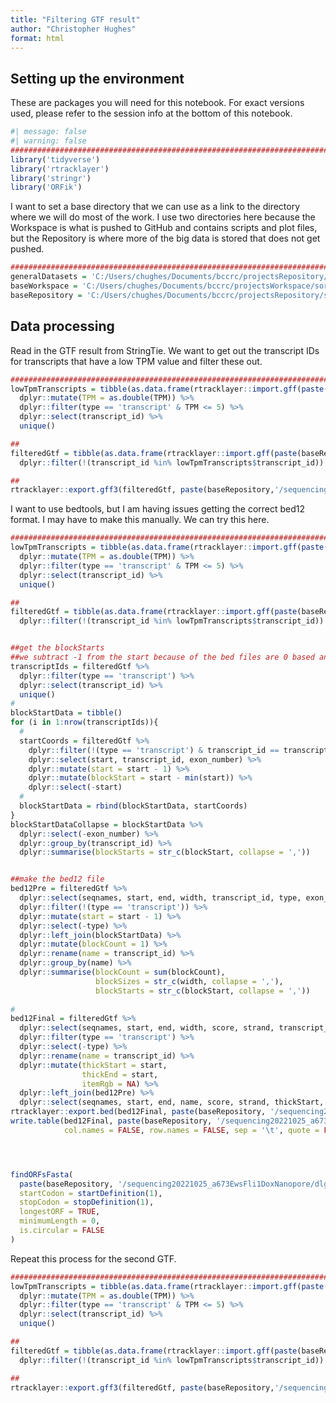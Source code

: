 ```yaml
---
title: "Filtering GTF result"
author: "Christopher Hughes"
format: html
---
```


## Setting up the environment

These are packages you will need for this notebook. For exact versions used, please refer to the session info at the bottom of this notebook.

```r
#| message: false
#| warning: false
##########################################################################################
library('tidyverse')
library('rtracklayer')
library('stringr')
library('ORFik')
```

I want to set a base directory that we can use as a link to the directory where we will do most of the work. I use two directories here because the Workspace is what is pushed to GitHub and contains scripts and plot files, but the Repository is where more of the big data is stored that does not get pushed.

```r
##########################################################################################
generalDatasets = 'C:/Users/chughes/Documents/bccrc/projectsRepository/generalDatasets'
baseWorkspace = 'C:/Users/chughes/Documents/bccrc/projectsWorkspace/sorensenLab/relatedToDlg2'
baseRepository = 'C:/Users/chughes/Documents/bccrc/projectsRepository/sorensenLab/relatedToDlg2'
```

## Data processing

Read in the GTF result from StringTie. We want to get out the transcript IDs for transcripts that have a low TPM value and filter these out.

```r
##########################################################################################
lowTpmTranscripts = tibble(as.data.frame(rtracklayer::import.gff(paste(baseRepository,'/sequencing20221025_a673EwsFli1DoxNanopore/noDox.transcripts.gtf', sep = '')))) %>%
  dplyr::mutate(TPM = as.double(TPM)) %>%
  dplyr::filter(type == 'transcript' & TPM <= 5) %>%
  dplyr::select(transcript_id) %>%
  unique()

##
filteredGtf = tibble(as.data.frame(rtracklayer::import.gff(paste(baseRepository,'/sequencing20221025_a673EwsFli1DoxNanopore/noDox.transcripts.gtf', sep = '')))) %>%
  dplyr::filter(!(transcript_id %in% lowTpmTranscripts$transcript_id))

##
rtracklayer::export.gff3(filteredGtf, paste(baseRepository,'/sequencing20221025_a673EwsFli1DoxNanopore/noDox.transcripts.filtered.gff', sep = ''))
```

I want to use bedtools, but I am having issues getting the correct bed12 format. I may have to make this manually. We can try this here.

```r
##########################################################################################
lowTpmTranscripts = tibble(as.data.frame(rtracklayer::import.gff(paste(baseRepository,'/sequencing20221025_a673EwsFli1DoxNanopore/noDox.transcripts.gtf', sep = '')))) %>%
  dplyr::mutate(TPM = as.double(TPM)) %>%
  dplyr::filter(type == 'transcript' & TPM <= 5) %>%
  dplyr::select(transcript_id) %>%
  unique()

##
filteredGtf = tibble(as.data.frame(rtracklayer::import.gff(paste(baseRepository,'/sequencing20221025_a673EwsFli1DoxNanopore/noDox.transcripts.gtf', sep = '')))) %>%
  dplyr::filter(!(transcript_id %in% lowTpmTranscripts$transcript_id))


##get the blockStarts
##we subtract -1 from the start because of the bed files are 0 based and GTF are 1 based
transcriptIds = filteredGtf %>%
  dplyr::filter(type == 'transcript') %>%
  dplyr::select(transcript_id) %>%
  unique()
#
blockStartData = tibble()
for (i in 1:nrow(transcriptIds)){
  #
  startCoords = filteredGtf %>%
    dplyr::filter(!(type == 'transcript') & transcript_id == transcriptIds$transcript_id[i]) %>%
    dplyr::select(start, transcript_id, exon_number) %>%
    dplyr::mutate(start = start - 1) %>%
    dplyr::mutate(blockStart = start - min(start)) %>%
    dplyr::select(-start)
  #
  blockStartData = rbind(blockStartData, startCoords)
}
blockStartDataCollapse = blockStartData %>%
  dplyr::select(-exon_number) %>%
  dplyr::group_by(transcript_id) %>%
  dplyr::summarise(blockStarts = str_c(blockStart, collapse = ','))


##make the bed12 file
bed12Pre = filteredGtf %>%
  dplyr::select(seqnames, start, end, width, transcript_id, type, exon_number) %>%
  dplyr::filter(!(type == 'transcript')) %>%
  dplyr::mutate(start = start - 1) %>%
  dplyr::select(-type) %>%
  dplyr::left_join(blockStartData) %>%
  dplyr::mutate(blockCount = 1) %>%
  dplyr::rename(name = transcript_id) %>%
  dplyr::group_by(name) %>%
  dplyr::summarise(blockCount = sum(blockCount),
                   blockSizes = str_c(width, collapse = ','),
                   blockStarts = str_c(blockStart, collapse = ','))
  
#
bed12Final = filteredGtf %>%
  dplyr::select(seqnames, start, end, width, score, strand, transcript_id, type) %>%
  dplyr::filter(type == 'transcript') %>%
  dplyr::select(-type) %>%
  dplyr::rename(name = transcript_id) %>%
  dplyr::mutate(thickStart = start,
                thickEnd = start,
                itemRgb = NA) %>%
  dplyr::left_join(bed12Pre) %>%
  dplyr::select(seqnames, start, end, name, score, strand, thickStart, thickEnd, itemRgb, blockCount, blockSizes, blockStarts)
rtracklayer::export.bed(bed12Final, paste(baseRepository, '/sequencing20221025_a673EwsFli1DoxNanopore/noDox.transcripts.filtered2.bed', sep = ''))
write.table(bed12Final, paste(baseRepository, '/sequencing20221025_a673EwsFli1DoxNanopore/noDox.transcripts.filtered2.bed', sep = ''),
            col.names = FALSE, row.names = FALSE, sep = '\t', quote = FALSE)




findORFsFasta(
  paste(baseRepository, '/sequencing20221025_a673EwsFli1DoxNanopore/dlg2Fasta.fasta', sep = ''),
  startCodon = startDefinition(1),
  stopCodon = stopDefinition(1),
  longestORF = TRUE,
  minimumLength = 0,
  is.circular = FALSE
)

```




Repeat this process for the second GTF.

```r
##########################################################################################
lowTpmTranscripts = tibble(as.data.frame(rtracklayer::import.gff(paste(baseRepository,'/sequencing20221025_a673EwsFli1DoxNanopore/yesDox.transcripts.gtf', sep = '')))) %>%
  dplyr::mutate(TPM = as.double(TPM)) %>%
  dplyr::filter(type == 'transcript' & TPM <= 5) %>%
  dplyr::select(transcript_id) %>%
  unique()

##
filteredGtf = tibble(as.data.frame(rtracklayer::import.gff(paste(baseRepository,'/sequencing20221025_a673EwsFli1DoxNanopore/yesDox.transcripts.gtf', sep = '')))) %>%
  dplyr::filter(!(transcript_id %in% lowTpmTranscripts$transcript_id))

##
rtracklayer::export.gff3(filteredGtf, paste(baseRepository,'/sequencing20221025_a673EwsFli1DoxNanopore/yesDox.transcripts.filtered.gff', sep = ''))
```